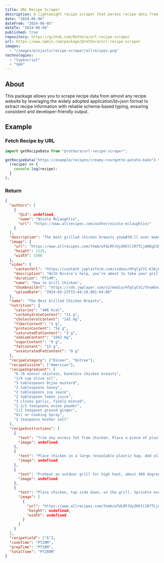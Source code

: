 ```yaml
---
title: URL Recipe Scraper
description: A lightweight recipe scraper that parses recipe data from many popular recipe websites that use application ld json format by url or html
date: "2024-06-06"
dateFrom: "2024-06-05"
dateTo: "2024-06-06"
published: true
repository: https://github.com/Rethora/url-recipe-scraper
url: https://www.npmjs.com/package/@rethora/url-recipe-scraper
images:
  - "/images/projects/recipe-scraper/allrecipes.png"
technologies:
  - "typescript"
  - "npm"
---
```


## About

This package allows you to scrape recipe data from almost any recipe website by leveraging the widely adopted application/ld+json format to extract recipe information with reliable schema-based typing, ensuring consistent and developer-friendly output.

## Example

### Fetch Recipe by URL

```javascript
import getRecipeData from "@rethora/url-recipe-scraper";

getRecipeData("https://example/recipes/creamy-courgette-potato-bake").then(
  (recipe) => {
    console.log(recipe);
  }
);
```

### Return

```json
{
  "authors": [
    {
      "@id": undefined,
      "name": "Nicole McLaughlin",
      "url": "https://www.allrecipes.com/author/nicole-mclaughlin/"
    }
  ],
  "description": "The best grilled chicken breasts you&#39;ll ever make begin with a basic marinade and end with the best technique for perfect cooking, complete with beautifully-executed grill marks.",
  "image": {
    "url": "https://www.allrecipes.com/thmb/wTdLRFJUyZKKlC1R7TLjmHOgI3U=/1500x0/filters:no_upscale():max_bytes(150000):strip_icc()/8648903_The-Perfect-Grilled-Chicken-Breasts_Dotdash-Meredith-Food-Studios_4x3-64f4be142d564b6f839339a16b6f59a2.jpg",
    "height": 1125,
    "width": 1500
  },
  "video": {
    "contentUrl": "https://content.jwplatform.com/videos/HfglyCV1-K3AjnAEN.mp4",
    "description": "With Nicole’s help, you’re about to take your grilled dinner to an entirely different level. In this video, Nicole shows you the best ways to prepare and grill boneless-skinless chicken breasts. For the juiciest and tastiest chicken breasts, it all comes down to the marinade. Using her combination of salty, sweet, acidic, fatty, and seasoned ingredients to marinate the chicken, the results speak for themselves once you take the flavorful chicken breasts off of the grill.",
    "duration": "PT14M",
    "name": "How to Grill Chicken",
    "thumbnailUrl": "https://cdn.jwplayer.com/v2/media/HfglyCV1/thumbnails/GQ33b2R7.jpg",
    "uploadDate": "2024-05-23T15:44:10.881-04:00"
  },
  "name": "The Best Grilled Chicken Breasts",
  "nutrition": {
    "calories": "406 kcal",
    "carbohydrateContent": "11 g",
    "cholesterolContent": "145 mg",
    "fiberContent": "1 g",
    "proteinContent": "54 g",
    "saturatedFatContent": "3 g",
    "sodiumContent": "1042 mg",
    "sugarContent": "9 g",
    "fatContent": "15 g",
    "unsaturatedFatContent": "0 g"
  },
  "recipeCategory": ["Dinner", "Entree"],
  "recipeCuisine": ["American"],
  "recipeIngredient": [
    "6 (6 ounce) skinless, boneless chicken breasts",
    "1/4 cup olive oil",
    "3 tablespoons Dijon mustard",
    "3 tablespoons honey",
    "2 tablespoons soy sauce",
    "2 tablespoon lemon juice",
    "3 cloves garlic, finely minced",
    "1 1/2 teaspoons onion powder",
    "1/2 teaspoon ground ginger",
    "Oil or Cooking Spray",
    "2 teaspoons kosher salt"
  ],
  "recipeInstructions": [
    {
      "text": "Trim any excess fat from chicken. Place a piece of plastic or parchment on top of each chicken breast on a solid, level surface, and pound the thick end of chicken to flatten to an even thickness.",
      "image": undefined
    },
    {
      "text": "Place chicken in a large resealable plastic bag. Add olive oil, Dijon, honey, soy sauce, lemon juice, garlic, onion powder, and ginger to the bag.  Press any excess air out of the bag and seal the bag tightly. Massage chicken around in the bag until marinade is fully incorporated and chicken is well coated. Refrigerate for at least 4 hours or overnight, turning the bag occasionally.",
      "image": undefined
    },
    {
      "text": "Preheat an outdoor grill for high heat, about 400 degrees F (200 degrees C). Brush the grill grates with oil or coat with cooking spray.",
      "image": undefined
    },
    {
      "text": "Place chicken, top side down, on the grill. Sprinkle evenly with salt. Cook, undisturbed, until chicken easily releases from the grill and has dark brown grill marks, about 3 minutes. Reduce heat to 350 degrees F (175 degrees C) or medium heat, then flip and cook an additional 5 to 7 minutes or until chicken has reached an internal temperature of 165 degrees F (73 degrees C). Remove from heat and let stand 5 to 10 minutes before serving.",
      "image": [
        {
          "url": "https://www.allrecipes.com/thmb/wTdLRFJUyZKKlC1R7TLjmHOgI3U=/1500x0/filters:no_upscale():max_bytes(150000):strip_icc()/8648903_The-Perfect-Grilled-Chicken-Breasts_Dotdash-Meredith-Food-Studios_4x3-64f4be142d564b6f839339a16b6f59a2.jpg",
          "height": undefined,
          "width": undefined
        }
      ]
    }
  ],
  "recipeYield": ["6"],
  "cookTime": "PT20M",
  "prepTime": "PT10M",
  "totalTime": "PT280M"
}
```
